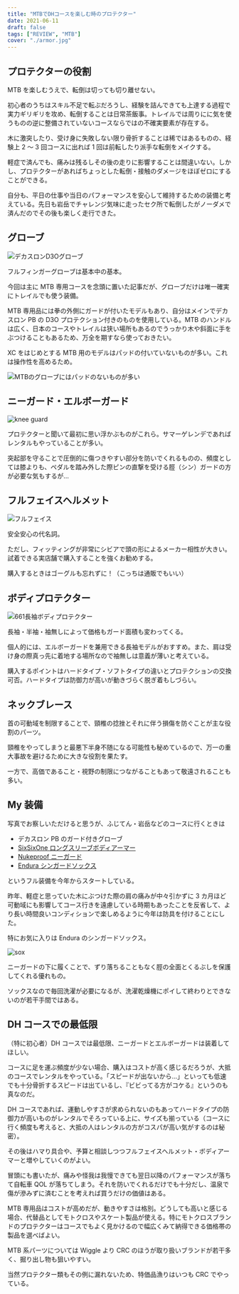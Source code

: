 ```yaml
---
title: "MTBでDHコースを楽しむ時のプロテクター"
date: 2021-06-11
draft: false
tags: ["REVIEW", "MTB"]
cover: "./armor.jpg"
---
```


## プロテクターの役割

MTB を楽しむうえで、転倒は切っても切り離せない。

初心者のうちはスキル不足で転ぶだろうし、経験を詰んできても上達する過程で実力ギリギリを攻め、転倒することは日常茶飯事。トレイルでは周りにに気を使うものの逆に整備されていないコースならではの不確実要素が存在する。

木に激突したり、受け身に失敗しない限り骨折することは稀ではあるものの、経験上 2 ～ 3 回コースに出れば 1 回は前転したり派手な転倒をメイクする。

軽症で済んでも、痛みは残るしその後の走りに影響することは間違いない。しかし、プロテクターがあればちょっとした転倒・接触のダメージをほぼゼロにすることができる。

自分も、平日の仕事や当日のパフォーマンスを安心して維持するための装備と考えている。先日も岩岳でチャレンジ気味に走ったセク所で転倒したがノーダメで済んだのでその後も楽しく走行できた。

## グローブ

![デカスロンD3Oグローブ](./grove.jpg)

フルフィンガーグローブは基本中の基本。

今回は主に MTB 専用コースを念頭に置いた記事だが、グローブだけは唯一確実にトレイルでも使う装備。

MTB 専用品には拳の外側にガードが付いたモデルもあり、自分はメインでデカスロン PB の D3O プロテクション付きのものを使用している。MTB のハンドルは広く、日本のコースやトレイルは狭い場所もあるのでうっかり木や斜面に手をぶつけることもあるため、万全を期すなら使っておきたい。

XC をはじめとする MTB 用のモデルはパッドの付いていないものが多い。これは操作性を高めるため。

![MTBのグローブにはパッドのないものが多い](./non-pad.jpg)

<LinkBox url="https://www.chainreactioncycles.com/jp/en/mtb/gloves/mtb-gloves" />

<LinkBox url="https://www.chainreactioncycles.com/jp/en/100-cognito-d30-gloves/rp-prod187263" />

## ニーガード・エルボーガード

![knee guard](./kneeguard.jpg)

プロテクターと聞いて最初に思い浮かぶものがこれら。サマーゲレンデであればレンタルもやっていることが多い。

突起部を守ることで圧倒的に傷つきやすい部分を防いでくれるものの、頻度としては膝よりも、ペダルを踏み外した際ピンの直撃を受ける脛（シン）ガードの方が必要な気もするが…

<LinkBox url="https://www.chainreactioncycles.com/jp/en/body-armour/knee-pads" />

<LinkBox url="https://www.chainreactioncycles.com/jp/en/body-armour/arm-pads" />

## フルフェイスヘルメット

![フルフェイス](./ffhelmet.jpg)

安全安心の代名詞。

ただし、フィッティングが非常にシビアで頭の形によるメーカー相性が大きい。試着できる実店舗で購入することを強くお勧めする。

購入するときはゴーグルも忘れずに！（こっちは通販でもいい）

<LinkBox url="https://www.chainreactioncycles.com/jp/en/helmets/full-face-helmets" />

## ボディプロテクター

![661長袖ボディプロテクター](./armor.jpg)

長袖・半袖・袖無しによって価格もガード面積も変わってくる。

個人的には、エルボーガードを兼用できる長袖モデルがおすすめ。また、肩は受け身の際真っ先に着地する場所なので袖無しは意義が薄いと考えている。

購入するポイントはハードタイプ・ソフトタイプの違いとプロテクションの交換可否。ハードタイプは防御力が高いが動きづらく脱ぎ着もしづらい。

<LinkBox url="https://www.chainreactioncycles.com/jp/en/body-armour/body-armour-suits" />

## ネックブレース

首の可動域を制限することで、頸椎の捻挫とそれに伴う損傷を防ぐことが主な役割のパーツ。

頸椎をやってしまうと最悪下半身不随になる可能性も秘めているので、万一の重大事故を避けるために大きな役割を果たす。

一方で、高価であること・視野の制限につながることもあって敬遠されることも多い。

<LinkBox url="https://www.chainreactioncycles.com/jp/en/neck-braces" />

## My 装備

写真でお察しいただけると思うが、ふじてん・岩岳などのコースに行くときは

- デカスロン PB のガード付きグローブ
- [SixSixOne ロングスリーブボディアーマー](https://www.chainreactioncycles.com/jp/en/sixsixone-evo-compression-jacket-long-sleeve/rp-prod129497)
- [Nukeproof ニーガード](https://www.chainreactioncycles.com/jp/en/nukeproof-critical-enduro-knee-sleeve/rp-prod132015)
- [Endura シンガードソックス](https://www.wiggle.jp/endura-singletrack-%E3%82%B7%E3%83%B3%E3%82%AC%E3%83%BC%E3%83%89%E3%82%BD%E3%83%83%E3%82%AF%E3%82%B9)

というフル装備を今年からスタートしている。

昨年、軽症と思っていた木にぶつけた際の肩の痛みが中々引かずに 3 カ月ほど可動域にも影響してコース行きを遠慮している時期もあったことを反省して、より長い時間良いコンディションで楽しめるように今年は防具を付けることにした。

特にお気に入りは Endura のシンガードソックス。

![sox](./g-sox.jpg)

<LinkBox url="https://www.wiggle.jp/endura-singletrack-%E3%82%B7%E3%83%B3%E3%82%AC%E3%83%BC%E3%83%89%E3%82%BD%E3%83%83%E3%82%AF%E3%82%B9" />

ニーガードの下に履くことで、ずり落ちることもなく脛の全面とくるぶしを保護してくれる優れもの。

ソックスなので毎回洗濯が必要になるが、洗濯乾燥機にポイして終わりとできないのが若干手間ではある。

## DH コースでの最低限

（特に初心者）DH コースでは最低限、ニーガードとエルボーガードは装着してほしい。

コースに足を運ぶ頻度が少ない場合、購入はコストが高く感じるだろうが、大抵のコースでレンタルをやっている。「スピードが出ないから…」といっても低速でも十分骨折するスピードは出ているし、『ビビってる方がコケる』というのも真なのだ。

DH コースであれば、運動しやすさが求められないのもあってハードタイプの防御力が高いものがレンタルでそろっている上に、サイズも揃っている（コースに行く頻度も考えると、大抵の人はレンタルの方がコスパが高い気がするのは秘密）。

その後はハマり具合や、予算と相談しつつフルフェイスヘルメット・ボディアーマーと増やしていくのがよい。

冒頭にも書いたが、痛みや怪我は我慢できても翌日以降のパフォーマンスが落ちて自転車 QOL が落ちてしまう。それを防いでくれるだけでも十分だし、温泉で傷が滲みずに済むことを考えれば買うだけの価値はある。

MTB 専用品はコストが高めだが、動きやすさは格別。どうしても高いと感じる場合、代替品としてモトクロスやスケート製品が使える。特にモトクロスブランドのプロテクターはコースでもよく見かけるので幅広くみて納得できる価格帯の製品を選べばよい。

MTB 系パーツについては Wiggle より CRC のほうが取り扱いブランドが若干多く、掘り出し物も狙いやすい。

当然プロテクター類もその例に漏れないため、特価品漁りはいつも CRC でやっている。
